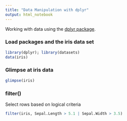 ```yaml
---
title: "Data Manipulation with dplyr"
output: html_notebook
---
```


Working with data using the [dplyr package](https://cran.r-project.org/web/packages/dplyr/vignettes/dplyr.html). 

### Load packages and the iris data set

```r
library(dplyr); library(datasets)
data(iris)
```

### Glimpse at iris data
```r
glimpse(iris)

```
### filter()
Select rows based on logical criteria
```r
filter(iris, Sepal.Length > 5.1 | Sepal.Width > 3.5)
```

